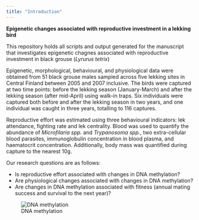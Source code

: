 ```yaml
---
title: "Introduction"
---
```


**Epigenetic changes associated with reproductive investment in a lekking bird**

This repository holds all scripts and output generated for the manuscript that investigates epigenetic chagnes associated with reproductive investment in black grouse (*Lyrurus tetrix*)

Epigenetic, morphological, behavioural, and physiological data were obtained from 51 black grouse males sampled across five lekking sites in Central Finland between 2005 and 2007 inclusive. The birds were captured at two time points: before the lekking season (January-March) and after the lekking season (after mid-April) using walk-in traps. Six individuals were captured both before and after the lekking season in two years, and one individual was caught in three years, totalling to 116 captures.

Reproductive effort was estimated using three behavioural indicators: lek attendance, fighting rate and lek centrality. Blood was used to quantify the abundance of *Microfilaria spp.* and *Trypanosoma spp.*, two extra-cellular blood parasites, immunoglobulin concentration in blood plasma, and haematocrit concentration. Additionally, body mass was quantified during capture to the nearest 10g.

Our research questions are as follows: 

* Is reproductive effort associated with changes in DNA methylation? 
* Are physiological changes associated with changes in DNA methylation? 
* Are changes in DNA methylation associated with fitness (annual mating success and survival to the next year)?

![DNA methylation](img/methylation.jpeg)
